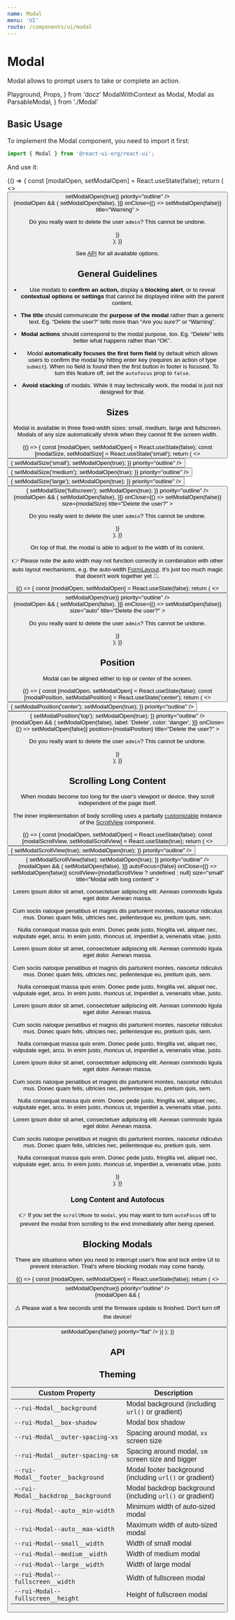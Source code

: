 ```yaml
---
name: Modal
menu: 'UI'
route: /components/ui/modal
---
```


# Modal

Modal allows to prompt users to take or complete an action.

  Playground,
  Props,
} from 'docz'
  ModalWithContext as Modal,
  Modal as ParsableModal,
} from './Modal'

## Basic Usage

To implement the Modal component, you need to import it first:

```js
import { Modal } from '@react-ui-org/react-ui';
```

And use it:

<Playground>
  {() => {
    const [modalOpen, setModalOpen] = React.useState(false);
    return (
      <>
        <Button
          label="Launch modal"
          onClick={() => setModalOpen(true)}
          priority="outline"
        />
        <div>
          {modalOpen && (
            <Modal
              actions={[{
                color: 'danger',
                label: 'Delete',
                onClick: () => setModalOpen(false),
              }]}
              onClose={() => setModalOpen(false)}
              title="Warning"
            >
              <p>
                Do you really want to delete the user <code>admin</code>?
                This cannot be undone.
              </p>
            </Modal>
          )}
        </div>
      </>
    );
  }}
</Playground>

See [API](#api) for all available options.

## General Guidelines

- Use modals to **confirm an action,** display a **blocking alert**, or to
  reveal **contextual options or settings** that cannot be displayed inline
  with the parent content.

- **The title** should communicate the **purpose of the modal** rather than a
  generic text. Eg. “Delete the user?” tells more than “Are you sure?” or
  “Warning”.

- **Modal actions** should correspond to the modal purpose, too. Eg. “Delete”
  tells better what happens rather than “OK”.

- Modal **automatically focuses the first form field** by default which allows
  users to confirm the modal by hitting enter key (requires an action of type
  `submit`). When no field is found then the first button in footer is focused.
  To turn this feature off, set the `autofocus` prop to `false`.

- **Avoid stacking** of modals. While it may technically work, the modal is just
  not designed for that.

## Sizes

Modal is available in three fixed-width sizes: small, medium, large and fullscreen.
Modals of any size automatically shrink when they cannot fit the screen width.

<Playground>
  {() => {
    const [modalOpen, setModalOpen] = React.useState(false);
    const [modalSize, setModalSize] = React.useState('small');
    return (
      <>
        <Button
          label="Launch small modal"
          onClick={() => {
            setModalSize('small');
            setModalOpen(true);
          }}
          priority="outline"
        />
        <Button
          label="Launch medium modal"
          onClick={() => {
            setModalSize('medium');
            setModalOpen(true);
          }}
          priority="outline"
        />
        <Button
          label="Launch large modal"
          onClick={() => {
            setModalSize('large');
            setModalOpen(true);
          }}
          priority="outline"
        />
        <Button
          label="Launch fullscreen modal"
          onClick={() => {
            setModalSize('fullscreen');
            setModalOpen(true);
          }}
          priority="outline"
        />
        <div>
          {modalOpen && (
            <Modal
              actions={[{
                color: 'danger',
                label: 'Delete',
                onClick: () => setModalOpen(false),
              }]}
              onClose={() => setModalOpen(false)}
              size={modalSize}
              title="Delete the user?"
            >
              <p>
                Do you really want to delete the user <code>admin</code>?
                This cannot be undone.
              </p>
            </Modal>
          )}
        </div>
      </>
    );
  }}
</Playground>

On top of that, the modal is able to adjust to the width of its content.

👉 Please note the auto width may not function correctly in combination with
other auto layout mechanisms, e.g. the auto-width
[FormLayout](/components/layout/form-layout#label-width). It's just too much
magic that doesn't work together yet 🎩.

<Playground>
  {() => {
    const [modalOpen, setModalOpen] = React.useState(false);
    return (
      <>
        <Button
          label="Launch auto-width modal"
          onClick={() => setModalOpen(true)}
          priority="outline"
        />
        <div>
          {modalOpen && (
            <Modal
              actions={[{
                color: 'danger',
                label: 'Delete',
                onClick: () => setModalOpen(false),
              }]}
              onClose={() => setModalOpen(false)}
              size="auto"
              title="Delete the user?"
            >
              <p>
                Do you really want to delete the user <code>admin</code>?
                This cannot be undone.
              </p>
            </Modal>
          )}
        </div>
      </>
    );
  }}
</Playground>

## Position

Modal can be aligned either to top or center of the screen.

<Playground>
  {() => {
    const [modalOpen, setModalOpen] = React.useState(false);
    const [modalPosition, setModalPosition] = React.useState('center');
    return (
      <>
        <Button
          label="Launch modal at center"
          onClick={() => {
            setModalPosition('center');
            setModalOpen(true);
          }}
          priority="outline"
        />
        <Button
          label="Launch modal at top"
          onClick={() => {
            setModalPosition('top');
            setModalOpen(true);
          }}
          priority="outline"
        />
        <div>
          {modalOpen && (
            <Modal
              actions={[{
                onClick: () => setModalOpen(false),
                label: 'Delete',
                color: 'danger',
              }]}
              onClose={() => setModalOpen(false)}
              position={modalPosition}
              title="Delete the user?"
            >
              <p>
                Do you really want to delete the user <code>admin</code>?
                This cannot be undone.
              </p>
            </Modal>
          )}
        </div>
      </>
    );
  }}
</Playground>

## Scrolling Long Content

When modals become too long for the user's viewport or device, they scroll
independent of the page itself.

The inner implementation of body scrolling uses a partially
[customizable](#api) instance of the [ScrollView](/components/ui/scroll-view)
component.

<Playground>
  {() => {
    const [modalOpen, setModalOpen] = React.useState(false);
    const [modalScrollView, setModalScrollView] = React.useState(true);
    return (
      <>
        <Button
          label="Launch modal with scrolling body"
          onClick={() => {
            setModalScrollView(true);
            setModalOpen(true);
          }}
          priority="outline"
        />
        <Button
          label="Launch scrolling modal"
          onClick={() => {
            setModalScrollView(false);
            setModalOpen(true);
          }}
          priority="outline"
        />
        <div>
          {modalOpen && (
            <Modal
              actions={[{
                label: 'OK',
                onClick: () => setModalOpen(false),
              }]}
              autoFocus={false}
              onClose={() => setModalOpen(false)}
              scrollView={modalScrollView ? undefined : null}
              size="small"
              title="Modal with long content"
            >
              <p>
                Lorem ipsum dolor sit amet, consectetuer adipiscing elit. Aenean
                commodo ligula eget dolor. Aenean massa.
              </p>
              <p>
                Cum sociis natoque penatibus et magnis dis parturient montes,
                nascetur ridiculus mus. Donec quam felis, ultricies nec,
                pellentesque eu, pretium quis, sem.
              </p>
              <p>
                Nulla consequat massa quis enim. Donec pede justo, fringilla
                vel, aliquet nec, vulputate eget, arcu. In enim justo, rhoncus
                ut, imperdiet a, venenatis vitae, justo.
              </p>
              <p>
                Lorem ipsum dolor sit amet, consectetuer adipiscing elit. Aenean
                commodo ligula eget dolor. Aenean massa.
              </p>
              <p>
                Cum sociis natoque penatibus et magnis dis parturient montes,
                nascetur ridiculus mus. Donec quam felis, ultricies nec,
                pellentesque eu, pretium quis, sem.
              </p>
              <p>
                Nulla consequat massa quis enim. Donec pede justo, fringilla
                vel, aliquet nec, vulputate eget, arcu. In enim justo, rhoncus
                ut, imperdiet a, venenatis vitae, justo.
              </p>
              <p>
                Lorem ipsum dolor sit amet, consectetuer adipiscing elit. Aenean
                commodo ligula eget dolor. Aenean massa.
              </p>
              <p>
                Cum sociis natoque penatibus et magnis dis parturient montes,
                nascetur ridiculus mus. Donec quam felis, ultricies nec,
                pellentesque eu, pretium quis, sem.
              </p>
              <p>
                Nulla consequat massa quis enim. Donec pede justo, fringilla
                vel, aliquet nec, vulputate eget, arcu. In enim justo, rhoncus
                ut, imperdiet a, venenatis vitae, justo.
              </p>
              <p>
                Lorem ipsum dolor sit amet, consectetuer adipiscing elit. Aenean
                commodo ligula eget dolor. Aenean massa.
              </p>
              <p>
                Cum sociis natoque penatibus et magnis dis parturient montes,
                nascetur ridiculus mus. Donec quam felis, ultricies nec,
                pellentesque eu, pretium quis, sem.
              </p>
              <p>
                Nulla consequat massa quis enim. Donec pede justo, fringilla
                vel, aliquet nec, vulputate eget, arcu. In enim justo, rhoncus
                ut, imperdiet a, venenatis vitae, justo.
              </p>
              <p>
                Lorem ipsum dolor sit amet, consectetuer adipiscing elit. Aenean
                commodo ligula eget dolor. Aenean massa.
              </p>
              <p>
                Cum sociis natoque penatibus et magnis dis parturient montes,
                nascetur ridiculus mus. Donec quam felis, ultricies nec,
                pellentesque eu, pretium quis, sem.
              </p>
              <p>
                Nulla consequat massa quis enim. Donec pede justo, fringilla
                vel, aliquet nec, vulputate eget, arcu. In enim justo, rhoncus
                ut, imperdiet a, venenatis vitae, justo.
              </p>
            </Modal>
          )}
        </div>
      </>
    );
  }}
</Playground>

### Long Content and Autofocus

👉 If you set the `scrollMode` to `modal`, you may want to turn `autoFocus` off
to prevent the modal from scrolling to the end immediately after being opened.

## Blocking Modals

There are situations when you need to interrupt user's flow and lock entire UI
to prevent interaction. That's where blocking modals may come handy.

<Playground>
  {() => {
    const [modalOpen, setModalOpen] = React.useState(false);
    return (
      <>
        <Button
          label="Launch blocking modal"
          onClick={() => setModalOpen(true)}
          priority="outline"
        />
        <div>
          {modalOpen && (
            <Modal title="Update is in progress" size="auto">
              <p>
                <span role="img" aria-label="Warning">⚠️</span>
                Please wait a few seconds until the firmware update is finished.
                Don&apos;t turn off the device!
              </p>
              <Button
                label="Close the demo"
                onClick={() => setModalOpen(false)}
                priority="flat"
              />
            </Modal>
          )}
        </div>
      </>
    );
  }}
</Playground>

## API

<Props table of={ParsableModal} />

## Theming

| Custom Property                                      | Description                                                  |
|------------------------------------------------------|--------------------------------------------------------------|
| `--rui-Modal__background`                            | Modal background (including `url()` or gradient)             |
| `--rui-Modal__box-shadow`                            | Modal box shadow                                             |
| `--rui-Modal__outer-spacing-xs`                      | Spacing around modal, `xs` screen size                       |
| `--rui-Modal__outer-spacing-sm`                      | Spacing around modal, `sm` screen size and bigger            |
| `--rui-Modal__footer__background`                    | Modal footer background (including `url()` or gradient)      |
| `--rui-Modal__backdrop__background`                  | Modal backdrop background (including `url()` or gradient)    |
| `--rui-Modal--auto__min-width`                       | Minimum width of auto-sized modal                            |
| `--rui-Modal--auto__max-width`                       | Maximum width of auto-sized modal                            |
| `--rui-Modal--small__width`                          | Width of small modal                                         |
| `--rui-Modal--medium__width`                         | Width of medium modal                                        |
| `--rui-Modal--large__width`                          | Width of large modal                                         |
| `--rui-Modal--fullscreen__width`                     | Width of fullscreen modal                                    |
| `--rui-Modal--fullscreen__height`                    | Height of fullscreen modal                                   |
